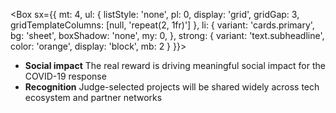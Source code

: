 
<Box
  sx={{
    mt: 4,
    ul: {
      listStyle: 'none',
      pl: 0,
      display: 'grid',
      gridGap: 3,
      gridTemplateColumns: [null, 'repeat(2, 1fr)']
    },
    li: {
      variant: 'cards.primary',
      bg: 'sheet',
      boxShadow: 'none',
      my: 0,
    },
    strong: {
      variant: 'text.subheadline',
      color: 'orange',
      display: 'block',
      mb: 2
    }
  }}>

- **Social impact** The real reward is driving meaningful social impact for the COVID-19 response
- **Recognition** Judge-selected projects will be shared widely across tech ecosystem and partner networks

</Box>
